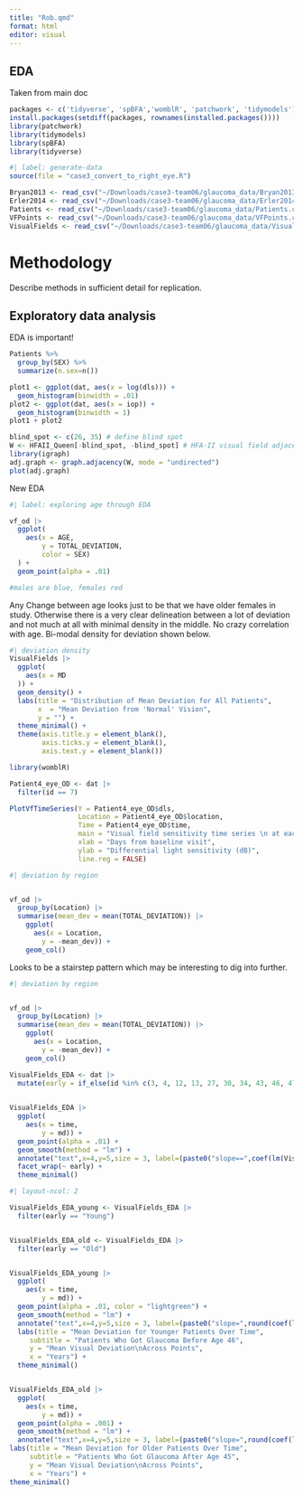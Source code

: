 ```yaml
---
title: "Rob.qmd"
format: html
editor: visual
---
```


## EDA

Taken from main doc

```r
packages <- c('tidyverse', 'spBFA','womblR', 'patchwork', 'tidymodels')
install.packages(setdiff(packages, rownames(installed.packages())))
library(patchwork)
library(tidymodels)
library(spBFA)
library(tidyverse)
```

```r
#| label: generate-data
source(file = "case3_convert_to_right_eye.R")
```

```r
Bryan2013 <- read_csv("~/Downloads/case3-team06/glaucoma_data/Bryan2013.csv")
Erler2014 <- read_csv("~/Downloads/case3-team06/glaucoma_data/Erler2014.csv")
Patients <- read_csv("~/Downloads/case3-team06/glaucoma_data/Patients.csv")
VFPoints <- read_csv("~/Downloads/case3-team06/glaucoma_data/VFPoints.csv")
VisualFields <- read_csv("~/Downloads/case3-team06/glaucoma_data/VisualFields.csv")

```

# Methodology

Describe methods in sufficient detail for replication.

## Exploratory data analysis

EDA is important!

```r
Patients %>%
  group_by(SEX) %>%
  summarize(n.sex=n())
```

```r
plot1 <- ggplot(dat, aes(x = log(dls))) +
  geom_histogram(binwidth = .01)
plot2 <- ggplot(dat, aes(x = iop)) +
  geom_histogram(binwidth = 1)
plot1 + plot2
```

```r
blind_spot <- c(26, 35) # define blind spot
W <- HFAII_Queen[-blind_spot, -blind_spot] # HFA-II visual field adjacency matrix
library(igraph)
adj.graph <- graph.adjacency(W, mode = "undirected") 
plot(adj.graph)
```

New EDA

```r
#| label: exploring age through EDA

vf_od |>
  ggplot(
    aes(x = AGE, 
        y = TOTAL_DEVIATION,
        color = SEX)
  ) + 
  geom_point(alpha = .01)

#males are blue, females red
```

Any Change between age looks just to be that we have older females in study. Otherwise there is a very clear delineation between a lot of deviation and not much at all with minimal density in the middle. No crazy correlation with age. Bi-modal density for deviation shown below.

```r
#| deviation density
VisualFields |>
  ggplot(
    aes(x = MD
  )) + 
  geom_density() + 
  labs(title = "Distribution of Mean Deviation for All Patients",
       x  = "Mean Deviation from 'Normal' Vision",
       y = "") + 
  theme_minimal() + 
  theme(axis.title.y = element_blank(),
        axis.ticks.y = element_blank(),
        axis.text.y = element_blank())
```


```r
library(womblR)

Patient4_eye_OD <- dat |>
  filter(id == 7)

PlotVfTimeSeries(Y = Patient4_eye_OD$dls,
                 Location = Patient4_eye_OD$location,
                 Time = Patient4_eye_OD$time,
                 main = "Visual field sensitivity time series \n at each location for right eye of patient 4",
                 xlab = "Days from baseline visit",
                 ylab = "Differential light sensitivity (dB)",
                 line.reg = FALSE)

```




```r
#| deviation by region


vf_od |>
  group_by(Location) |>
  summarise(mean_dev = mean(TOTAL_DEVIATION)) |>
    ggplot(
      aes(x = Location, 
        y = -mean_dev)) + 
    geom_col()
```

Looks to be a stairstep pattern which may be interesting to dig into further.

```r
#| deviation by region


vf_od |>
  group_by(Location) |>
  summarise(mean_dev = mean(TOTAL_DEVIATION)) |>
    ggplot(
      aes(x = Location, 
        y = -mean_dev)) + 
    geom_col()


```

```r
VisualFields_EDA <- dat |>
  mutate(early = if_else(id %in% c(3, 4, 12, 13, 27, 30, 34, 43, 46, 47, 61, 72, 76, 90, 98, 102, 114, 125, 126, 128), "Young", "Old"))
                                 
```

```r
VisualFields_EDA |>
  ggplot(
    aes(x = time,
        y = md)) + 
  geom_point(alpha = .01) + 
  geom_smooth(method = "lm") + 
  annotate("text",x=4,y=5,size = 3, label=(paste0("slope==",coef(lm(VisualFields_EDA$md~VisualFields_EDA$time))[2]))) +
  facet_wrap(~ early) + 
  theme_minimal()
```

```r
#| layout-ncol: 2

VisualFields_EDA_young <- VisualFields_EDA |>
  filter(early == "Young")


VisualFields_EDA_old <- VisualFields_EDA |>
  filter(early == "Old")


VisualFields_EDA_young |>
  ggplot(
    aes(x = time,
        y = md)) + 
  geom_point(alpha = .01, color = "lightgreen") + 
  geom_smooth(method = "lm") + 
  annotate("text",x=4,y=5,size = 3, label=(paste0("slope=",round(coef(lm(VisualFields_EDA_young$md~VisualFields_EDA_young$time))[2],3)))) + 
  labs(title = "Mean Deviation for Younger Patients Over Time",
     subtitle = "Patients Who Got Glaucoma Before Age 46",
     y = "Mean Visual Deviation\nAcross Points",
     x = "Years") + 
  theme_minimal()


VisualFields_EDA_old |>
  ggplot(
    aes(x = time,
        y = md)) + 
  geom_point(alpha = .001) + 
  geom_smooth(method = "lm") + 
  annotate("text",x=4,y=5,size = 3, label=(paste0("slope=",round(coef(lm(VisualFields_EDA_old$md~VisualFields_EDA_old$time))[2],3)))) + 
labs(title = "Mean Deviation for Older Patients Over Time",
     subtitle = "Patients Who Got Glaucoma After Age 45",
     y = "Mean Visual Deviation\nAcross Points",
     x = "Years") + 
theme_minimal()

```

